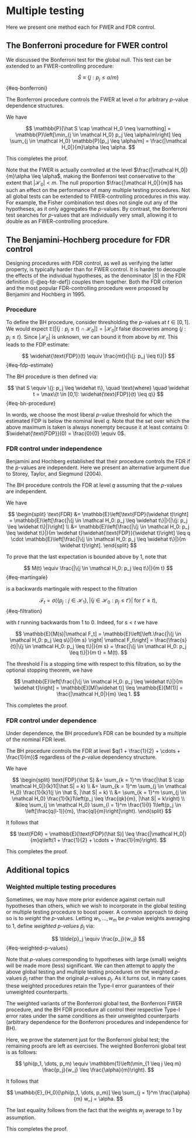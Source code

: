 # Multiple testing {#sec-multiple-testing}

Here we present one method each for FWER and FDR control.

## The Bonferroni procedure for FWER control {#sec-bonferroni-fwer}

We discussed the Bonferroni test for the global null. This test can be extended to an FWER-controlling procedure:

$$
\hat S \equiv \{j: p_j \leq \alpha/m\}
$$ {#eq-bonferroni}

::: {#prp-bonferroni}

The Bonferroni procedure controls the FWER at level $\alpha$ for arbitrary $p$-value dependence structures.

:::

::: {.proof}
We have

$$
\mathbb{P}[\hat S \cap \mathcal H_0 \neq \varnothing] = \mathbb{P}\left[\min_{j \in \mathcal H_0} p_j \leq \alpha/m\right] \leq \sum_{j \in \mathcal H_0} \mathbb{P}[p_j \leq \alpha/m] = \frac{|\mathcal H_0|}{m}\alpha \leq \alpha.
$$

This completes the proof.
:::

Note that the FWER is actually controlled at the level $\frac{|\mathcal H_0|}{m}\alpha \leq \alpha$, making the Bonferroni test conservative to the extent that $|\mathcal H_0| < m$. The null proportion $\frac{|\mathcal H_0|}{m}$ has such an effect on the performance of many multiple testing procedures. Not all global tests can be extended to FWER-controlling procedures in this way. For example, the Fisher combination test does not single out any of the hypotheses, as it only aggregates the $p$-values. By contrast, the Bonferroni test searches for $p$-values that are individually very small, allowing it to double as an FWER-controlling procedure.

## The Benjamini-Hochberg procedure for FDR control {#sec-bh-fdr}

Designing procedures with FDR control, as well as verifying the latter property, is typically harder than for FWER control. It is harder to decouple the effects of the individual hypotheses, as the denominator $|S|$ in the FDR definition ([-@eq-fdr-def]) couples them together. Both the FDR criterion and the most popular FDR-controlling procedure were proposed by Benjamini and Hochberg in 1995.

### Procedure

To define the BH procedure, consider thresholding the $p$-values at $t \in [0,1]$. We would expect $\mathbb{E}[|\{j: p_j \leq t\} \cap \mathcal H_0|] = |\mathcal H_0|t$ false discoveries among $\{j: p_j \leq t\}$. Since $|\mathcal H_0|$ is unknown, we can bound it from above by $mt$. This leads to the FDP estimate:

$$
\widehat{\text{FDP}}(t) \equiv \frac{mt}{|\{j: p_j \leq t\}|}
$$ {#eq-fdp-estimate}

The BH procedure is then defined via:

$$
\hat S \equiv \{j: p_j \leq \widehat t\}, \quad \text{where} \quad \widehat t = \max\{t \in [0,1]: \widehat{\text{FDP}}(t) \leq q\}
$$ {#eq-bh-procedure}

In words, we choose the most liberal $p$-value threshold for which the estimated FDP is below the nominal level $q$. Note that the set over which the above maximum is taken is always nonempty because it at least contains 0: $\widehat{\text{FDP}}(0) = \frac{0}{0} \equiv 0$.

### FDR control under independence {#sec-fdr-control-independence}

Benjamini and Hochberg established that their procedure controls the FDR if the $p$-values are independent. Here we present an alternative argument due to Storey, Taylor, and Siegmund (2004).

::: {#prp-bh-fdr-control}

The BH procedure controls the FDR at level $q$ assuming that the $p$-values are independent.

:::

::: {.proof}

We have

$$
\begin{split}
\text{FDR} &= \mathbb{E}\left[\text{FDP}(\widehat t)\right] = \mathbb{E}\left[\frac{|\{j \in \mathcal H_0: p_j \leq \widehat t\}|}{|\{j: p_j \leq \widehat t\}|}\right] \\
&= \mathbb{E}\left[\frac{|\{j \in \mathcal H_0: p_j \leq \widehat t\}|}{m \widehat t}\widehat{\text{FDP}}(\widehat t)\right] \leq q \cdot \mathbb{E}\left[\frac{|\{j \in \mathcal H_0: p_j \leq \widehat t\}|}{m \widehat t}\right].
\end{split}
$$

To prove that the last expectation is bounded above by 1, note that

$$
M(t) \equiv \frac{|\{j \in \mathcal H_0: p_j \leq t\}|}{m t}
$$ {#eq-martingale}

is a backwards martingale with respect to the filtration

$$
\mathcal F_t = \sigma(\{p_j: j \in \mathcal H_1\}, |\{j \in \mathcal H_0: p_j \leq t'\}| \text{ for } t' \geq t),
$$ {#eq-filtration}

with $t$ running backwards from 1 to 0. Indeed, for $s < t$ we have

$$
\mathbb{E}[M(s)|\mathcal F_t] = \mathbb{E}\left[\left.\frac{|\{j \in \mathcal H_0: p_j \leq s\}|}{m s} \right| \mathcal F_t\right] = \frac{\frac{s}{t}|\{j \in \mathcal H_0: p_j \leq t\}|}{m s} = \frac{|\{j \in \mathcal H_0: p_j \leq t\}|}{m t} = M(t).
$$

The threshold $\widehat t$ is a stopping time with respect to this filtration, so by the optional stopping theorem, we have

$$
\mathbb{E}\left[\frac{|\{j \in \mathcal H_0: p_j \leq \widehat t\}|}{m \widehat t}\right] = \mathbb{E}[M(\widehat t)] \leq \mathbb{E}[M(1)] = \frac{|\mathcal H_0|}{m} \leq 1.
$$

This completes the proof.
:::

### FDR control under dependence {#sec-fdr-control-dependence}

Under dependence, the BH procedure's FDR can be bounded by a multiple of the nominal FDR level.

::: {#prp-bh-dependence}

The BH procedure controls the FDR at level $q(1 + \frac{1}{2} + \cdots + \frac{1}{m})$ regardless of the $p$-value dependency structure.

:::

::: {.proof}

We have

$$
\begin{split}
\text{FDP}(\hat S) &= \sum_{k = 1}^m \frac{|\hat S \cap \mathcal H_0|}{k}1(|\hat S| = k) \\
&= \sum_{k = 1}^m \sum_{j \in \mathcal H_0} \frac{1}{k}1(j \in \hat S, |\hat S| = k) \\
&= \sum_{k = 1}^m \sum_{j \in \mathcal H_0} \frac{1}{k}1\left(p_j \leq \frac{qk}{m}, |\hat S| = k\right) \\
&\leq \sum_{j \in \mathcal H_0} \sum_{l = 1}^m \frac{1}{l} 1\left(p_j \in \left[\frac{q(l-1)}{m}, \frac{ql}{m}\right]\right).
\end{split}
$$

It follows that

$$
\text{FDR} = \mathbb{E}[\text{FDP}(\hat S)] \leq \frac{|\mathcal H_0|}{m}q\left(1 + \frac{1}{2} + \cdots + \frac{1}{m}\right).
$$

This completes the proof.
:::

## Additional topics {#sec-additional-topics}

### Weighted multiple testing procedures {#sec-weighted-multiple-testing}

Sometimes, we may have more prior evidence against certain null hypotheses than others, which we wish to incorporate in the global testing or multiple testing procedure to boost power. A common approach to doing so is to *weight* the $p$-values. Letting $w_1, \dots, w_m$ be $p$-value weights averaging to 1, define *weighted $p$-values* $\tilde{p}_j$ via:

$$
\tilde{p}_j \equiv \frac{p_j}{w_j}
$$ {#eq-weighted-p-values}

Note that $p$-values corresponding to hypotheses with large (small) weights will be made more (less) significant. We can then attempt to apply the above global testing and multiple testing procedures on the weighted $p$-values $\tilde{p}_j$ rather than the original $p$-values $p_j$. As it turns out, in many cases these weighted procedures retain the Type-I error guarantees of their unweighted counterparts.

::: {#prp-weighted-bonferroni}

The weighted variants of the Bonferroni global test, the Bonferroni FWER procedure, and the BH FDR procedure all control their respective Type-I error rates under the same conditions as their unweighted counterparts (arbitrary dependence for the Bonferroni procedures and independence for BH).

:::

::: {.proof}

Here, we prove the statement just for the Bonferroni global test; the remaining proofs are left as exercises. The weighted Bonferroni global test is as follows:

$$
\phi(p_1, \dots, p_m) \equiv \mathbbm{1}\left(\min_{1 \leq j \leq m} \frac{p_j}{w_j} \leq \frac{\alpha}{m}\right).
$$

It follows that

$$
\mathbb{E}_{H_0}[\phi(p_1, \dots, p_m)] \leq \sum_{j = 1}^m \frac{\alpha}{m} w_j = \alpha.
$$

The last equality follows from the fact that the weights $w_j$ average to 1 by assumption.

This completes the proof.
:::
